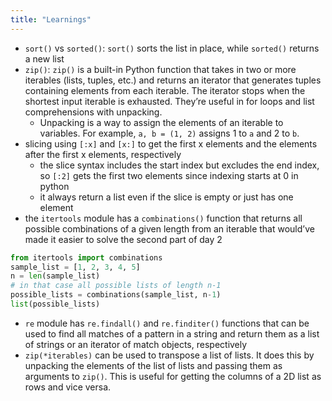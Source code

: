 ```yaml
--- 
title: "Learnings"
---
```


- `sort()` vs `sorted()`: `sort()` sorts the list in place, while `sorted()` returns a new list
- `zip()`: `zip()` is a built-in Python function that takes in two or more iterables (lists, tuples, etc.) and returns an iterator that generates tuples containing elements from each iterable. The iterator stops when the shortest input iterable is exhausted. They're useful in for loops and list comprehensions with unpacking.
    - Unpacking is a way to assign the elements of an iterable to variables. For example, `a, b = (1, 2)` assigns 1 to `a` and 2 to `b`.
- slicing using `[:x]` and `[x:]` to get the first x elements and the elements after the first x elements, respectively 
    - the slice syntax includes the start index but excludes the end index, so `[:2]` gets the first two elements since indexing starts at 0 in python
    - it always return a list even if the slice is empty or just has one element
- the `itertools` module has a `combinations()` function that returns all possible combinations of a given length from an iterable that would've made it easier to solve the second part of day 2
```python
from itertools import combinations
sample_list = [1, 2, 3, 4, 5]
n = len(sample_list)
# in that case all possible lists of length n-1
possible_lists = combinations(sample_list, n-1)
list(possible_lists)
```
- `re` module has `re.findall()` and `re.finditer()` functions that can be used to find all matches of a pattern in a string and return them as a list of strings or an iterator of match objects, respectively
- `zip(*iterables)` can be used to transpose a list of lists. It does this by unpacking the elements of the list of lists and passing them as arguments to `zip()`. This is useful for getting the columns of a 2D list as rows and vice versa.